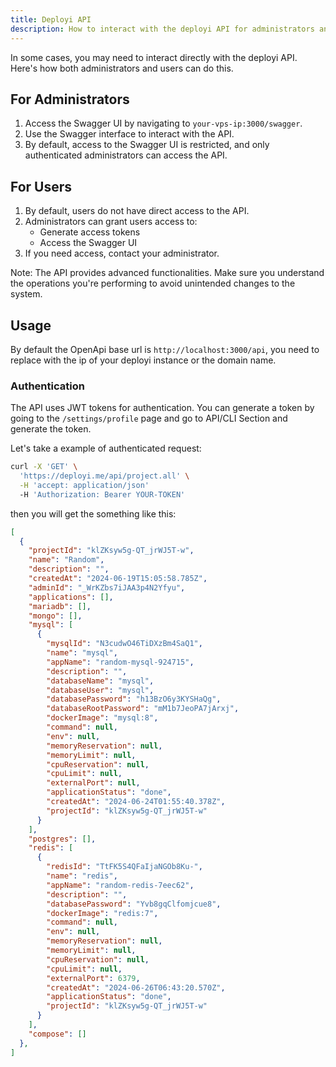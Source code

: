 ```yaml
---
title: Deployi API
description: How to interact with the deployi API for administrators and users
---
```


In some cases, you may need to interact directly with the deployi API. Here's how both administrators and users can do this.

## For Administrators

1. Access the Swagger UI by navigating to `your-vps-ip:3000/swagger`.
2. Use the Swagger interface to interact with the API.
3. By default, access to the Swagger UI is restricted, and only authenticated administrators can access the API.

## For Users

1. By default, users do not have direct access to the API.
2. Administrators can grant users access to:
   - Generate access tokens
   - Access the Swagger UI
3. If you need access, contact your administrator.

Note: The API provides advanced functionalities. Make sure you understand the operations you're performing to avoid unintended changes to the system.

## Usage

By default the OpenApi base url is `http://localhost:3000/api`, you need to replace with the ip of your deployi instance or the domain name.

### Authentication

The API uses JWT tokens for authentication. You can generate a token by going to the `/settings/profile` page and go to API/CLI Section and generate the token.

Let's take a example of authenticated request:
```bash
curl -X 'GET' \
  'https://deployi.me/api/project.all' \
  -H 'accept: application/json'
  -H 'Authorization: Bearer YOUR-TOKEN'
```
then you will get the something like this:

```json
[
  {
    "projectId": "klZKsyw5g-QT_jrWJ5T-w",
    "name": "Random",
    "description": "",
    "createdAt": "2024-06-19T15:05:58.785Z",
    "adminId": "_WrKZbs7iJAA3p4N2Yfyu",
    "applications": [],
    "mariadb": [],
    "mongo": [],
    "mysql": [
      {
        "mysqlId": "N3cudwO46TiDXzBm4SaQ1",
        "name": "mysql",
        "appName": "random-mysql-924715",
        "description": "",
        "databaseName": "mysql",
        "databaseUser": "mysql",
        "databasePassword": "h13BzO6y3KYSHaQg",
        "databaseRootPassword": "mM1b7JeoPA7jArxj",
        "dockerImage": "mysql:8",
        "command": null,
        "env": null,
        "memoryReservation": null,
        "memoryLimit": null,
        "cpuReservation": null,
        "cpuLimit": null,
        "externalPort": null,
        "applicationStatus": "done",
        "createdAt": "2024-06-24T01:55:40.378Z",
        "projectId": "klZKsyw5g-QT_jrWJ5T-w"
      }
    ],
    "postgres": [],
    "redis": [
      {
        "redisId": "TtFK5S4QFaIjaNGOb8Ku-",
        "name": "redis",
        "appName": "random-redis-7eec62",
        "description": "",
        "databasePassword": "Yvb8gqClfomjcue8",
        "dockerImage": "redis:7",
        "command": null,
        "env": null,
        "memoryReservation": null,
        "memoryLimit": null,
        "cpuReservation": null,
        "cpuLimit": null,
        "externalPort": 6379,
        "createdAt": "2024-06-26T06:43:20.570Z",
        "applicationStatus": "done",
        "projectId": "klZKsyw5g-QT_jrWJ5T-w"
      }
    ],
    "compose": []
  },
]
```